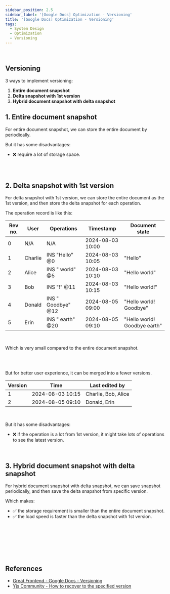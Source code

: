 ```yaml
---
sidebar_position: 2.5
sidebar_label: '[Google Docs] Optimization - Versioning'
title: '[Google Docs] Optimization - Versioning'
tags:
  - System Design
  - Optimization
  - Versioning
---
```


<br />

## Versioning

3 ways to implement versioning:
1. **Entire document snapshot**
2. **Delta snapshot with 1st version**
3. **Hybrid document snapshot with delta snapshot**

## 1. Entire document snapshot

For entire document snapshot, we can store the entire document by periodically.

But it has some disadvantages:
- ❌ require a lot of storage space.

<br />


<br />

## 2. Delta snapshot with 1st version

For delta snapshot with 1st version, we can store the entire document as the 1st version, and then store the delta snapshot for each operation.

The operation record is like this:

| Rev no. | User | Operations | Timestamp | Document state |
|---------|---------|----------------------|---------------------|---------------------------------|
| 0 | N/A | N/A | 2024-08-03 10:00 | |
| 1 | Charlie | INS "Hello" @0 | 2024-08-03 10:05 | "Hello" |
| 2 | Alice | INS " world" @5 | 2024-08-03 10:10 | "Hello world" |
| 3 | Bob | INS "!" @11 | 2024-08-03 10:15 | "Hello world!" |
| 4 | Donald | INS " Goodbye" @12 | 2024-08-05 09:00 | "Hello world! Goodbye" |
| 5 | Erin | INS " earth" @20 | 2024-08-05 09:10 | "Hello world! Goodbye earth" |

<br />

Which is very small compared to the entire document snapshot.

<br /><br />

But for better user experience, it can be merged into a fewer versions.

| Version | Time | Last edited by |
|---------|---------------------|------------------------|
| 1 | 2024-08-03 10:15 | Charlie, Bob, Alice |
| 2 | 2024-08-05 09:10 | Donald, Erin |

<br />

But it has some disadvantages:
- ❌ if the operation is a lot from 1st version, it might take lots of operations to see the latest version.

<br />

## 3. Hybrid document snapshot with delta snapshot

For hybrid document snapshot with delta snapshot, we can save snapshot periodically, and then save the delta snapshot from specific version.

Which makes:
- ✅ the storage requirement is smaller than the entire document snapshot.
- ✅ the load speed is faster than the delta snapshot with 1st version.

<br />


<br /><br /><br /><br />

## References

- [Great Frontend - Google Docs - Versioning](https://www.greatfrontend.com/questions/system-design/collaborative-editor-google-docs#history-and-versioning)
- [Yjs Community - How to recover to the specified version](https://discuss.yjs.dev/t/how-to-recover-to-the-specified-version/2301)


<br /><br />